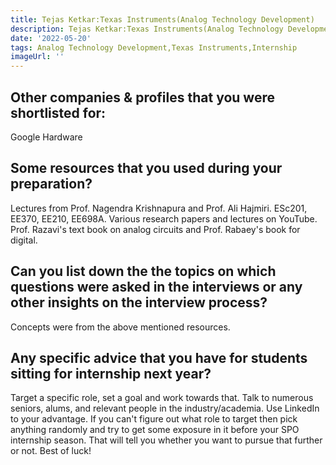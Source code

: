 ```yaml
---
title: Tejas Ketkar:Texas Instruments(Analog Technology Development)
description: Tejas Ketkar:Texas Instruments(Analog Technology Development)
date: '2022-05-20'
tags: Analog Technology Development,Texas Instruments,Internship
imageUrl: ''
---
```


## Other companies & profiles that you were shortlisted for:
Google Hardware 

## Some resources that you used during your preparation?
Lectures from Prof. Nagendra Krishnapura and Prof. Ali Hajmiri. ESc201, EE370, EE210, EE698A. Various research papers and lectures on YouTube. Prof. Razavi's text book on analog circuits and Prof. Rabaey's book for digital. 

## Can you list down the the topics on which questions were asked in the interviews or any other insights on the interview process?
Concepts were from  the above mentioned resources. 
## Any specific advice that you have for students sitting for internship next year?
Target a specific role, set a goal and work towards that. Talk to numerous seniors, alums, and relevant people in the industry/academia. Use LinkedIn to your advantage. If you can't figure out what role to target then pick anything randomly and try to get some exposure in it before your SPO internship season. That will tell you whether you want to pursue that further or not. Best of luck! 

